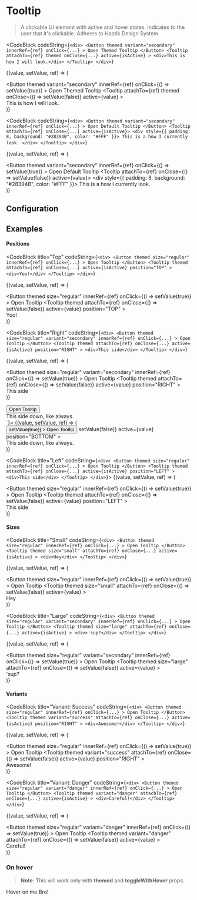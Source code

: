 
# Tooltip

> A clickable UI element with active and hover states. Indicates to the user that it's clickable.
> Adheres to Haptik Design System.

<div
  style={{
    display: "grid",
    gridTemplateColumns: "50% 48%",
    gridColumnGap: "15px",
    marginTop: "3rem"
  }}
>

<CodeBlock
  codeString={`<div>
      <Button
        themed
        variant="secondary"
        innerRef={ref}
        onClick={...}
      >
        Open Themed Tooltip
      </Button>
      <Tooltip
        attachTo={ref}
        themed
        onClose={...}
        active={isActive}
      >
        <div>This is how I will look.</div>
      </Tooltip>
    </div>`}
>
  {(value, setValue, ref) => (
    <div>
      <Button
        themed
        variant="secondary"
        innerRef={ref}
        onClick={() => setValue(true)}
      >
        Open Themed Tooltip
      </Button>
      <Tooltip
        attachTo={ref}
        themed
        onClose={() => setValue(false)}
        active={value}
      >
        <div>This is how I will look.</div>
      </Tooltip>
    </div>
  )}
</CodeBlock>

<CodeBlock
  codeString={`<div>
      <Button
        themed
        variant="secondary"
        innerRef={ref}
        onClick={...}
      >
        Open Default Tooltip
      </Button>
      <Tooltip attachTo={ref} onClose={...} active={isActive}>
        <div style={{ padding: 8, background: "#28394B", color: "#FFF" }}>
          This is a how I currently look.
        </div>
      </Tooltip>
    </div>`}
>
  {(value, setValue, ref) => (
    <div>
      <Button
        themed
        variant="secondary"
        innerRef={ref}
        onClick={() => setValue(true)}
      >
        Open Default Tooltip
      </Button>
      <Tooltip attachTo={ref} onClose={() => setValue(false)} active={value}>
        <div style={{ padding: 8, background: "#28394B", color: "#FFF" }}>
          This is a how I currently look.
        </div>
      </Tooltip>
    </div>
  )}
</CodeBlock>

</div>

## Configuration

<ConfigBlock of={Tooltip} />

## Examples

#### Positions

<div
  style={{
    display: "grid",
    gridTemplateColumns: "50% 48%",
    gridColumnGap: "15px",
  }}
>

<CodeBlock
  title="Top"
  codeString={`<div>
      <Button
        themed
        size="regular"
        innerRef={ref}
        onClick={...}
      >
        Open Tooltip
      </Button>
      <Tooltip
        themed
        attachTo={ref}
        onClose={...}
        active={isActive}
        position="TOP"
      >
        <div>Yoo!</div>
      </Tooltip>
    </div>`}
>
  {(value, setValue, ref) => (
    <div>
      <Button
        themed
        size="regular"
        innerRef={ref}
        onClick={() => setValue(true)}
      >
        Open Tooltip
      </Button>
      <Tooltip
        themed
        attachTo={ref}
        onClose={() => setValue(false)}
        active={value}
        position="TOP"
      >
        <div>Yoo!</div>
      </Tooltip>
    </div>
  )}
</CodeBlock>

<CodeBlock
  title="Right"
  codeString={`<div>
      <Button
        themed
        size="regular"
        variant="secondary"
        innerRef={ref}
        onClick={...}
      >
        Open Tooltip
      </Button>
      <Tooltip
        themed
        attachTo={ref}
        onClose={...}
        active={isActive}
        position="RIGHT"
      >
        <div>This side</div>
      </Tooltip>
    </div>`}
>
  {(value, setValue, ref) => (
    <div>
      <Button
        themed
        size="regular"
        variant="secondary"
        innerRef={ref}
        onClick={() => setValue(true)}
      >
        Open Tooltip
      </Button>
      <Tooltip
        themed
        attachTo={ref}
        onClose={() => setValue(false)}
        active={value}
        position="RIGHT"
      >
        <div>This side</div>
      </Tooltip>
    </div>
  )}
</CodeBlock>

</div>

<div
  style={{
    display: "grid",
    gridTemplateColumns: "50% 48%",
    gridColumnGap: "15px",
  }}
>
  <CodeBlock title="Bottom" codeString={`<div>
        <Button
          themed
          size="regular"
          variant="warning"
          innerRef={ref}
          onClick={...}
        >
          Open Tooltip
        </Button>
        <Tooltip
          themed
          attachTo={ref}
          onClose={...}
          active={isActive}
          position="BOTTOM"
        >
          <div>This side down, like always.</div>
        </Tooltip>
      </div>`}>
    {(value, setValue, ref) => (
      <div>
        <Button
          themed
          size="regular"
          variant="warning"
          innerRef={ref}
          onClick={() => setValue(true)}
        >
          Open Tooltip
        </Button>
        <Tooltip
          themed
          attachTo={ref}
          onClose={() => setValue(false)}
          active={value}
          position="BOTTOM"
        >
          <div>This side down, like always.</div>
        </Tooltip>
      </div>
    )}
  </CodeBlock>

  <CodeBlock title="Left" codeString={`<div>
        <Button
          themed
          size="regular"
          innerRef={ref}
          onClick={...}
        >
          Open Tooltip
        </Button>
        <Tooltip
          themed
          attachTo={ref}
          onClose={...}
          active={isActive}
          position="LEFT"
        >
          <div>This side</div>
        </Tooltip>
      </div>`}>
    {(value, setValue, ref) => (
      <div>
        <Button
          themed
          size="regular"
          innerRef={ref}
          onClick={() => setValue(true)}
        >
          Open Tooltip
        </Button>
        <Tooltip
          themed
          attachTo={ref}
          onClose={() => setValue(false)}
          active={value}
          position="LEFT"
        >
          <div>This side</div>
        </Tooltip>
      </div>
    )}
  </CodeBlock>
</div>

<div style={{ marginBottom: 30, marginTop: 30, border: "1px solid #d5d5d5" }} />

#### Sizes

<div
  style={{
    display: "grid",
    gridTemplateColumns: "50% 48%",
    gridColumnGap: "15px",
  }}
>

<CodeBlock
  title="Small"
  codeString={`<div>
      <Button
        themed
        size="regular"
        innerRef={ref}
        onClick={...}
      >
        Open Tooltip
      </Button>
      <Tooltip
        themed
        size="small"
        attachTo={ref}
        onClose={...}
        active={isActive}
      >
        <div>Hey</div>
      </Tooltip>
    </div>`}
>
  {(value, setValue, ref) => (
    <div>
      <Button
        themed
        size="regular"
        innerRef={ref}
        onClick={() => setValue(true)}
      >
        Open Tooltip
      </Button>
      <Tooltip
        themed
        size="small"
        attachTo={ref}
        onClose={() => setValue(false)}
        active={value}
      >
        <div>Hey</div>
      </Tooltip>
    </div>
  )}
</CodeBlock>

<CodeBlock
  title="Large"
  codeString={`<div>
      <Button
        themed
        size="regular"
        variant="secondary"
        innerRef={ref}
        onClick={...}
      >
        Open Tooltip
      </Button>
      <Tooltip
        themed
        size="large"
        attachTo={ref}
        onClose={...}
        active={isActive}
      >
        <div>'sup?</div>
      </Tooltip>
    </div>`}
>
  {(value, setValue, ref) => (
    <div>
      <Button
        themed
        size="regular"
        variant="secondary"
        innerRef={ref}
        onClick={() => setValue(true)}
      >
        Open Tooltip
      </Button>
      <Tooltip
        themed
        size="large"
        attachTo={ref}
        onClose={() => setValue(false)}
        active={value}
      >
        <div>'sup?</div>
      </Tooltip>
    </div>
  )}
</CodeBlock>

</div>

<div style={{ marginBottom: 30, marginTop: 30, border: "1px solid #d5d5d5" }} />

#### Variants

<div
  style={{
    display: "grid",
    gridTemplateColumns: "50% 48%",
    gridColumnGap: "15px",
  }}
>

<CodeBlock
  title="Variant: Success"
  codeString={`<div>
      <Button
        themed
        size="regular"
        innerRef={ref}
        onClick={...}
      >
        Open Tooltip
      </Button>
      <Tooltip
        themed
        variant="success"
        attachTo={ref}
        onClose={...}
        active={isActive}
        position="RIGHT"
      >
        <div>Awesome!</div>
      </Tooltip>
    </div>`}
>
  {(value, setValue, ref) => (
    <div>
      <Button
        themed
        size="regular"
        innerRef={ref}
        onClick={() => setValue(true)}
      >
        Open Tooltip
      </Button>
      <Tooltip
        themed
        variant="success"
        attachTo={ref}
        onClose={() => setValue(false)}
        active={value}
        position="RIGHT"
      >
        <div>Awesome!</div>
      </Tooltip>
    </div>
  )}
</CodeBlock>

<CodeBlock
  title="Variant: Danger"
  codeString={`<div>
      <Button
        themed
        size="regular"
        variant="danger"
        innerRef={ref}
        onClick={...}
      >
        Open Tooltip
      </Button>
      <Tooltip
        themed
        variant="danger"
        attachTo={ref}
        onClose={...}
        active={isActive}
      >
        <div>Careful!</div>
      </Tooltip>
    </div>`}
>
  {(value, setValue, ref) => (
    <div>
      <Button
        themed
        size="regular"
        variant="danger"
        innerRef={ref}
        onClick={() => setValue(true)}
      >
        Open Tooltip
      </Button>
      <Tooltip
        themed
        variant="danger"
        attachTo={ref}
        onClose={() => setValue(false)}
        active={value}
      >
        <div>Careful!</div>
      </Tooltip>
    </div>
  )}
</CodeBlock>

</div>

<div style={{ marginBottom: 30, marginTop: 30, border: "1px solid #d5d5d5" }} />

### On hover

> <strong>Note</strong>: This will work only with <strong>themed</strong> and <strong>toggleWithHover</strong> props.

<CodeBlock title="Hover">
  <Tooltip
    themed
    toggleWithHover
    tooltip="Nice!"
    variant="danger"
    position="RIGHT"
  >
    <span>Hover on me Bro!</span>
  </Tooltip>
</CodeBlock>
